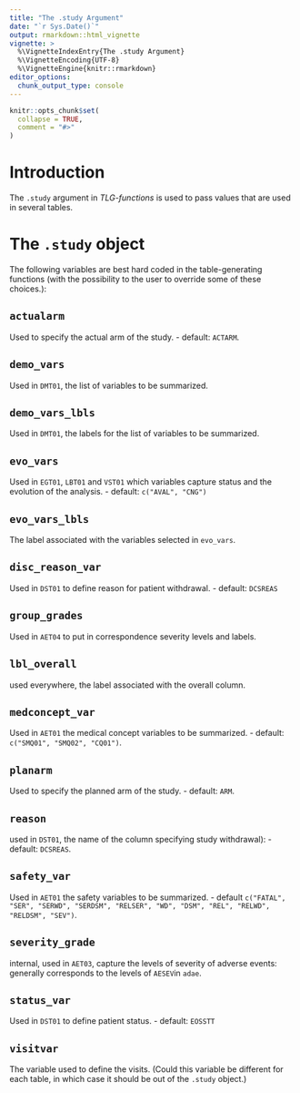 ```yaml
---
title: "The .study Argument"
date: "`r Sys.Date()`"
output: rmarkdown::html_vignette
vignette: >
  %\VignetteIndexEntry{The .study Argument}
  %\VignetteEncoding{UTF-8}
  %\VignetteEngine{knitr::rmarkdown}
editor_options:
  chunk_output_type: console
---
```


```r
knitr::opts_chunk$set(
  collapse = TRUE,
  comment = "#>"
)
```


# Introduction

The `.study` argument in *TLG-functions* is used to pass values that are used in several tables.

# The `.study` object
The following variables are best hard coded in the table-generating functions (with the possibility to the user to
override some of these choices.):

## `actualarm`
Used to specify the actual arm of the study. 
- default: `ACTARM`.

## `demo_vars`
Used in `DMT01`,  the list of variables to be summarized.

## `demo_vars_lbls`
Used in `DMT01`,  the labels for the list of variables to be summarized.

## `evo_vars`
Used in  `EGT01`, `LBT01` and `VST01` which variables capture status and the evolution of the analysis.
- default: `c("AVAL", "CNG")`

## `evo_vars_lbls`
The label associated with the variables selected in `evo_vars`.

## `disc_reason_var`
Used in `DST01` to define reason for patient withdrawal. 
- default: `DCSREAS`

## `group_grades`
Used in `AET04` to put in correspondence severity levels and labels.

## `lbl_overall`
used everywhere, the label associated with the overall column.

## `medconcept_var`
Used in `AET01`  the medical concept variables to be summarized. 
- default: `c("SMQ01", "SMQ02", "CQ01")`.

## `planarm`
Used to specify the planned arm of the study.
- default: `ARM`.

## `reason`
used in `DST01`, the name of the column specifying study withdrawal): 
- default: `DCSREAS`.

## `safety_var`
Used in `AET01` the safety variables to be summarized. 
- default `c("FATAL", "SER", "SERWD", "SERDSM", "RELSER", "WD", "DSM", "REL", "RELWD", "RELDSM", "SEV")`.

## `severity_grade`
internal, used in `AET03`, capture the levels of severity of adverse events: generally corresponds to the levels of
`AESEV`in `adae`.

## `status_var`
Used in `DST01` to define patient status.
- default: `EOSSTT`

## `visitvar`
The variable used to define the visits. (Could this variable be different for each table, in which case it should be out
of the `.study` object.)
